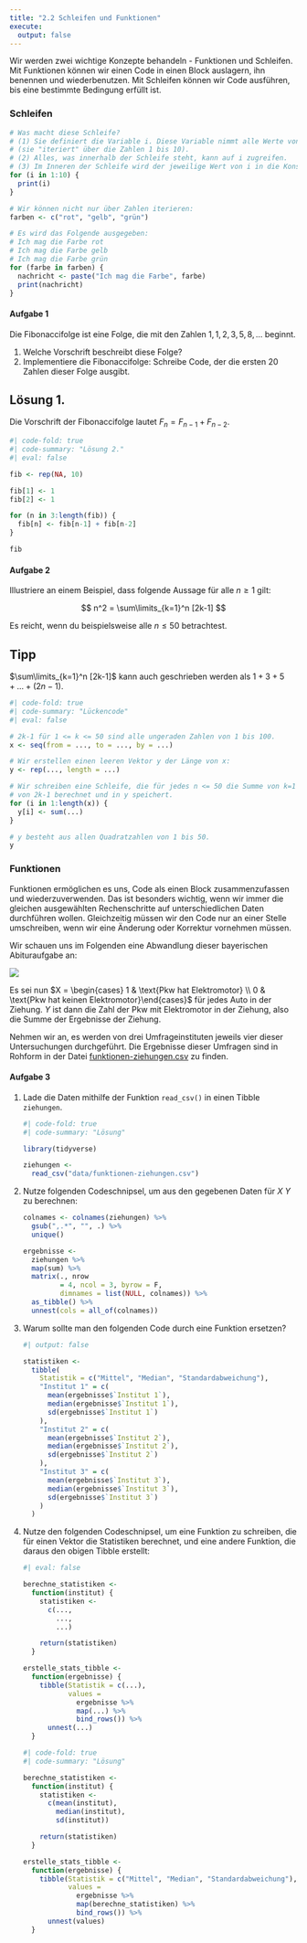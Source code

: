 ```yaml
---
title: "2.2 Schleifen und Funktionen"
execute: 
  output: false
---
```


Wir werden zwei wichtige Konzepte behandeln - Funktionen und Schleifen. Mit Funktionen können wir einen Code in einen Block auslagern, ihn benennen und wiederbenutzen. Mit Schleifen können wir Code ausführen, bis eine bestimmte Bedingung erfüllt ist.

### Schleifen

```r
# Was macht diese Schleife?
# (1) Sie definiert die Variable i. Diese Variable nimmt alle Werte von 1 bis 10 an
# (sie "iteriert" über die Zahlen 1 bis 10).
# (2) Alles, was innerhalb der Schleife steht, kann auf i zugreifen.
# (3) Im Inneren der Schleife wird der jeweilige Wert von i in die Konsole ausgegeben.
for (i in 1:10) {
  print(i)
}
```

```r
# Wir können nicht nur über Zahlen iterieren:
farben <- c("rot", "gelb", "grün")

# Es wird das Folgende ausgegeben:
# Ich mag die Farbe rot
# Ich mag die Farbe gelb
# Ich mag die Farbe grün
for (farbe in farben) {
  nachricht <- paste("Ich mag die Farbe", farbe)
  print(nachricht)
}
```

#### Aufgabe 1

Die Fibonaccifolge ist eine Folge, die mit den Zahlen $1, 1, 2, 3, 5, 8, ...$ beginnt.

1.  Welche Vorschrift beschreibt diese Folge?
2.  Implementiere die Fibonaccifolge: Schreibe Code, der die ersten 20 Zahlen dieser Folge ausgibt.

::: {.callout-note collapse="true" appearance="minimal" icon="false"}
## Lösung 1.

Die Vorschrift der Fibonaccifolge lautet $F_n=F_{n-1}+F_{n-2}$.
:::

```r
#| code-fold: true
#| code-summary: "Lösung 2."
#| eval: false

fib <- rep(NA, 10)

fib[1] <- 1
fib[2] <- 1

for (n in 3:length(fib)) {
  fib[n] <- fib[n-1] + fib[n-2]
}

fib
```

#### Aufgabe 2

Illustriere an einem Beispiel, dass folgende Aussage für alle $n \geq 1$ gilt:

$$
n^2 = \sum\limits_{k=1}^n [2k-1]
$$

Es reicht, wenn du beispielsweise alle $n \leq 50$ betrachtest.

::: {.callout-note collapse="true" appearance="minimal" icon="false"}
## Tipp

$\sum\limits_{k=1}^n [2k-1]$ kann auch geschrieben werden als $1+3+5+...+(2n-1)$.
:::

```r
#| code-fold: true
#| code-summary: "Lückencode"
#| eval: false

# 2k-1 für 1 <= k <= 50 sind alle ungeraden Zahlen von 1 bis 100.
x <- seq(from = ..., to = ..., by = ...)

# Wir erstellen einen leeren Vektor y der Länge von x:
y <- rep(..., length = ...)

# Wir schreiben eine Schleife, die für jedes n <= 50 die Summe von k=1 bis n 
# von 2k-1 berechnet und in y speichert.
for (i in 1:length(x)) {
  y[i] <- sum(...)
}

# y besteht aus allen Quadratzahlen von 1 bis 50.
y
```

### Funktionen

Funktionen ermöglichen es uns, Code als einen Block zusammenzufassen und wiederzuverwenden. Das ist besonders wichtig, wenn wir immer die gleichen ausgewählten Rechenschritte auf unterschiedlichen Daten durchführen wollen. Gleichzeitig müssen wir den Code nur an einer Stelle umschreiben, wenn wir eine Änderung oder Korrektur vornehmen müssen.

Wir schauen uns im Folgenden eine Abwandlung dieser bayerischen Abituraufgabe an:

![](table_funktionen.png)

Es sei nun $X = \begin{cases} 1 & \text{Pkw hat Elektromotor} \\ 0 & \text{Pkw hat keinen Elektromotor}\end{cases}$ für jedes Auto in der Ziehung. $Y$ ist dann die Zahl der Pkw mit Elektromotor in der Ziehung, also die Summe der Ergebnisse der Ziehung.

Nehmen wir an, es werden von drei Umfrageinstituten jeweils vier dieser Untersuchungen durchgeführt. Die Ergebnisse dieser Umfragen sind in Rohform in der Datei [funktionen-ziehungen.csv](data/funktionen-ziehungen.csv) zu finden.

#### Aufgabe 3

1.  Lade die Daten mithilfe der Funktion `read_csv()` in einen Tibble `ziehungen`.

    ```r
    #| code-fold: true
    #| code-summary: "Lösung"

    library(tidyverse)

    ziehungen <- 
      read_csv("data/funktionen-ziehungen.csv")
    ```

2.  Nutze folgenden Codeschnipsel, um aus den gegebenen Daten für $X\ Y$ zu berechnen:

    ```r
    colnames <- colnames(ziehungen) %>% 
      gsub(",.*", "", .) %>% 
      unique()

    ergebnisse <-
      ziehungen %>% 
      map(sum) %>% 
      matrix(., nrow 
             = 4, ncol = 3, byrow = F,
             dimnames = list(NULL, colnames)) %>% 
      as_tibble() %>% 
      unnest(cols = all_of(colnames))
    ```

3.  Warum sollte man den folgenden Code durch eine Funktion ersetzen?

    ```r
    #| output: false

    statistiken <- 
      tibble(
        Statistik = c("Mittel", "Median", "Standardabweichung"),
        "Institut 1" = c(
          mean(ergebnisse$`Institut 1`),
          median(ergebnisse$`Institut 1`),
          sd(ergebnisse$`Institut 1`)
        ),
        "Institut 2" = c(
          mean(ergebnisse$`Institut 2`),
          median(ergebnisse$`Institut 2`),
          sd(ergebnisse$`Institut 2`)
        ),
        "Institut 3" = c(
          mean(ergebnisse$`Institut 3`),
          median(ergebnisse$`Institut 3`),
          sd(ergebnisse$`Institut 3`)
        )
      )
    ```

4.  Nutze den folgenden Codeschnipsel, um eine Funktion zu schreiben, die für einen Vektor die Statistiken berechnet, und eine andere Funktion, die daraus den obigen Tibble erstellt:

    ```r
    #| eval: false

    berechne_statistiken <-
      function(institut) {
        statistiken <- 
          c(...,
            ...,
            ...)
        
        return(statistiken)
      }

    erstelle_stats_tibble <-
      function(ergebnisse) {
        tibble(Statistik = c(...),
               values =
                 ergebnisse %>% 
                 map(...) %>% 
                 bind_rows()) %>% 
          unnest(...)
      }
    ```

    ```r
    #| code-fold: true
    #| code-summary: "Lösung"

    berechne_statistiken <-
      function(institut) {
        statistiken <- 
          c(mean(institut),
            median(institut),
            sd(institut))
        
        return(statistiken)
      }

    erstelle_stats_tibble <-
      function(ergebnisse) {
        tibble(Statistik = c("Mittel", "Median", "Standardabweichung"),
               values =
                 ergebnisse %>% 
                 map(berechne_statistiken) %>% 
                 bind_rows()) %>% 
          unnest(values)
      }
    ```
